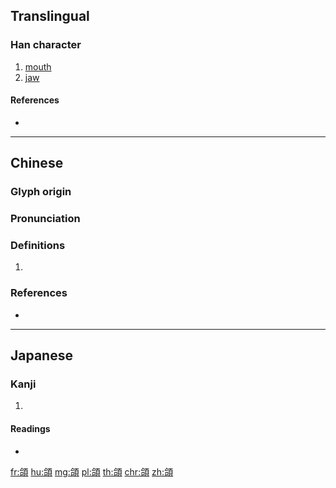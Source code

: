 {{character info/new}}
{{also|颌}}
==Translingual==

===Han character===
{{Han char|rn=181|rad=頁|as=06|sn=15|four=81686|canj=ORMBC}}

# [[mouth]]
# [[jaw]]

====References====
* {{Han ref|kx=1402.360|dkj=43440|dj=1920.020|hdz=74368.160|uh=981C|ud=38940|bh=BE67|bd=48743}}

----

==Chinese==
{{zh-forms|s=颌}}

===Glyph origin===
{{Han etym}}

===Pronunciation===
{{zh-pron
|m=頜
|c=gap3,hap6
|mc=y
|oc=y
|cat=
}}

===Definitions===
{{zh-hanzi}}

# {{rfdef|zh}}

===References===
* {{R:yue:Hanzi}}

----

==Japanese==

===Kanji===
{{ja-kanji|grade=|rs=頁06}}

# {{defn|lang=ja|sort=頁06}}

====Readings====
* {{ja-readings|on=[[かん]] (kan), [[ごん]] (gon), [[がん]] (gan), [[こう]] (kō)|kun=[[あご]] (ago)}}

[[fr:頜]]
[[hu:頜]]
[[mg:頜]]
[[pl:頜]]
[[th:頜]]
[[chr:頜]]
[[zh:頜]]